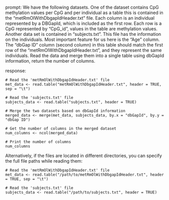 prompt:
We have the following datasets. One of the dataset contains CpG methylation values per CpG and per individual as a table this is contained in the “metRmOlWithDbgapIdHeader.txt” file. Each column is an individual represented by a DBGapId, which is included as the first row. Each row is a CpG represented by "CpG_id", values in the table are methylation values. Another data set is contained in “subjects.txt”. This file has the information on the individuals. Most important feature for us here is the "Age" column. The "dbGap ID" column (second column) in this table should match the first row of the "metRmOlWithDbgapIdHeader.txt", and they represent the same individuals. 
Read the data and merge them into a single table using dbGapId information, return the number of columns.

response:
```
# Read the 'metRmOlWithDbgapIdHeader.txt' file
met_data <- read.table("metRmOlWithDbgapIdHeader.txt", header = TRUE, sep = "\t")

# Read the 'subjects.txt' file
subjects_data <- read.table("subjects.txt", header = TRUE)

# Merge the two datasets based on dbGapId information
merged_data <- merge(met_data, subjects_data, by.x = "dbGapId", by.y = "dbGap ID")

# Get the number of columns in the merged dataset
num_columns <- ncol(merged_data)

# Print the number of columns
num_columns
```
Alternatively, if the files are located in different directories, you can specify the full file paths while reading them:
```
# Read the 'metRmOlWithDbgapIdHeader.txt' file
met_data <- read.table("/path/to/metRmOlWithDbgapIdHeader.txt", header = TRUE, sep = "\t")

# Read the 'subjects.txt' file
subjects_data <- read.table("/path/to/subjects.txt", header = TRUE)
```
